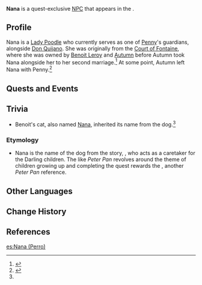 {{About|the dog|the cat|Nana (Cat)}}
{{Character Infobox
|type             = Quest NPC
|group            = Dog NPCs
|image            = NPC Nana.png
|realname         = <!-- Optional, if different from in-game name -->
|deceased         = <!-- Past (for deceased prior to events of the game) or free response -->
|region           = Fontaine
|location         = Fontaine
|affiliation      = 
|title            = Wandering Waltz

|ancestry         = <!-- Clan/family -->
|father           = 
|mother           = 
|spouse           = 
|sibling          = 
|child            = 
|relative         = 

|voiceEN          = 
|voiceCN          = 
|voiceJP          = 
|voiceKR          = 
|dialoguereward   = 
}}
'''Nana''' is a quest-exclusive [[NPC]] that appears in the {{Quest|Free Verse}}.
<!--
==Location==
<gallery>
NPC Location Nana.png|Nana's location
NPC Location Nana Context.png|Additional context
</gallery>
-->
==Profile==
Nana is a [[Lady Poodle]] who currently serves as one of [[Penny]]'s guardians, alongside [[Don Quijano]]. She was originally from the [[Court of Fontaine]], where she was owned by [[Benoit Leroy]] and [[Autumn]] before Autumn took Nana alongside her to her second marriage.<ref name="Firing">{{Ref/Quest|Leroy: Firing Squad}}</ref> At some point, Autumn left Nana with Penny.<ref>{{Ref/Quest|Free Verse}}</ref>

==Quests and Events==
{{Quests and Events}}
<!--
==Idle Quotes==
{{Dialogue Start}}
: {{DIcon|Idle}} {{Tx}}
:: {{A|VO {{subst:PAGENAME}} 01.ogg}} "{{Tx}}"
{{Dialogue End}}

==Dialogue==
{{Dialogue Start}}
:'''{{subst:PAGENAME}}:''' 
:{{DIcon}}
{{Dialogue End}}
--><!--
==Event Dialogue==
===Event Name===
{{Dialogue Start}}
:'''{{subst:PAGENAME}}:'''
{{Dialogue End}}
-->

==Trivia==
* Benoit's cat, also named [[Nana (Cat)|Nana]], inherited its name from the dog.<ref name="Firing" />

===Etymology===
* Nana is the name of the dog from the story, ''{{w|Peter_and_Wendy|Peter Pan}}'', who acts as a caretaker for the Darling children. The {{Quest|Free Verse}} like ''Peter Pan'' revolves around the theme of children growing up and completing the quest rewards the {{Achievement|I Do Believe in Fairies}}, another ''Peter Pan'' reference.

==Other Languages==
{{Other Languages|default_hidden=1
|en      = Nana
|zhs     = 娜娜
|zhs_rm  = Nànà
|zht     = 娜娜
|zht_rm  = Nànà
|ja      = ナナ
|ja_rm   = Nana
|ko      = 나나
|es      = Nana
|fr      = Nana
|ru      = Нана
|th      = Nana
|vi      = Nana
|de      = Nana
|id      = Nana
|pt      = Nana
|tr      = Nana
|it      = Nana
}}

==Change History==
{{Change History|4.2}}

==References==
{{Reflist}}

[[es:Nana (Perro)]]